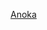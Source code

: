 {{US county navigation box
| template_name = 安諾卡縣 (明尼蘇達州)
| listclass = hlist
| county        = 安諾卡縣
| state         = 明尼蘇達州
| map_image     = Map of Minnesota highlighting Anoka County.svg
| map_caption   = Map of Minnesota highlighting Anoka County
| seat          = 阿诺卡

| title1 = [[城市]]
| body1  =
* [[安多弗 (明尼苏达州)|安多弗]] 
* [[阿诺卡 (明尼苏达州)|阿诺卡]] 
* [[贝塞尔 (明尼苏达州)|贝塞尔]] 
* [[布萊恩 (明尼蘇達州)|布萊恩]]‡ 
* [[森特維爾 (明尼蘇達州)|森特維爾]] 
* [[瑟克爾派恩斯 (明尼蘇達州)|瑟克爾派恩斯]] 
* [[哥倫比亞海茨 (明尼蘇達州)|哥倫比亞海茨]] 
* [[哥倫布 (明尼蘇達州)|哥倫布]] 
* [[庫恩拉匹茲 (明尼蘇達州)|庫恩拉匹茲]] 
* [[東貝塞爾 (明尼蘇達州)|東貝塞爾]] 
* [[弗里德利 (明尼蘇達州)|弗里德利]] 
* [[哈姆湖 (明尼蘇達州)|哈姆湖]] 
* [[希爾托普 (明尼蘇達州)|希爾托普]] 
* [[列星頓 (明尼蘇達州)|列星頓]] 
* [[利諾湖群 (明尼蘇達州)|利諾湖群]] 
* [[諾森 (明尼蘇達州)|諾森]] 
* [[奧克格羅夫 (明尼蘇達州)|奧克格羅夫]] 
* [[拉姆西市]] 
* [[聖法蘭西斯 (明尼蘇達州)|聖法蘭西斯]]‡
* [[斯普林萊克派克 (明尼蘇達州)|斯普林萊克派克]]‡

| title2 = [[行政鎮區]]
| body2  =
* [[林伍德鎮區 (明尼蘇達州安諾卡縣)|林伍德鎮區]]

| title3 = [[普查规定居民点]]
| body3  = 
* [[馬丁湖 (明尼蘇達州)|馬丁湖]]

| title4 = [[非建制地區]]
| body4  =
* [[林伍德 (明尼蘇達州)|林伍德]]

| title5 = [[鬼鎮]]／街區
| body5  =
* [[錫達 (明尼蘇達州)|錫達]]
* [[康斯坦茨 (明尼蘇達州)|康斯坦茨]]
* [[庫珀斯科納 (明尼蘇達州)|庫珀斯科納]]

| title6 = 附註
| body6  = ‡跨縣聚居地

}}<noinclude>
[[Category:明尼蘇達州縣份導航模板|Anoka]]
[[Category:安諾卡縣| ]]
</noinclude>